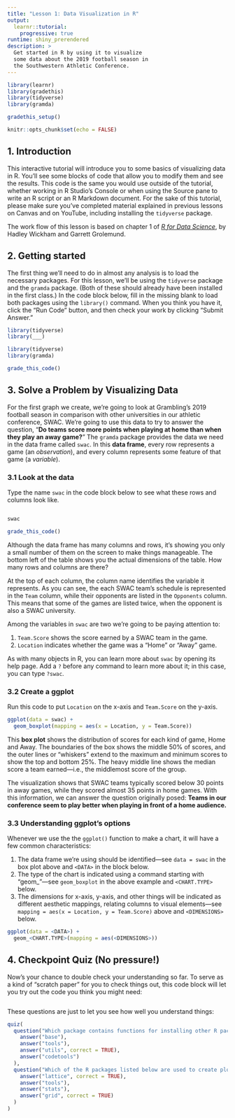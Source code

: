 ```yaml
---
title: "Lesson 1: Data Visualization in R"
output: 
  learnr::tutorial:
    progressive: true
runtime: shiny_prerendered
description: >
  Get started in R by using it to visualize 
  some data about the 2019 football season in
  the Southwestern Athletic Conference.
---
```


```r
library(learnr)
library(gradethis)
library(tidyverse)
library(gramda)

gradethis_setup()

knitr::opts_chunk$set(echo = FALSE)
```

## 1. Introduction

This interactive tutorial will introduce you to some basics of visualizing data in R. You'll see some blocks of code that allow you to modify them and see the results. This code is the same you would use outside of the tutorial, whether working in R Studio's Console or when using the Source pane to write an R script or an R Markdown document. For the sake of this tutorial, please make sure you've completed material explained in previous lessons on Canvas and on YouTube, including installing the `tidyverse` package.

The work flow of this lesson is based on chapter 1 of [*R for Data Science*](https://r4ds.had.co.nz), by Hadley Wickham and Garrett Grolemund.

## 2. Getting started

The first thing we'll need to do in almost any analysis is to load the necessary packages. For this lesson, we'll be using the `tidyverse` package and the `gramda` package. (Both of these should already have been installed in the first class.) In the code block below, fill in the missing blank to load both packages using the `library()` command. When you think you have it, click the "Run Code" button, and then check your work by clicking "Submit Answer."

```r
library(tidyverse)
library(___)
```

```r
library(tidyverse)
library(gramda)
```

```r
grade_this_code()
```

## 3. Solve a Problem by Visualizing Data

For the first graph we create, we're going to look at Grambling's 2019 football season in comparison with other universities in our athletic conference, SWAC. We're going to use this data to try to answer the question, "**Do teams score more points when playing at home than when they play an away game?**" The `gramda` package provides the data we need in the data frame called `swac`. In this **data frame**, every row represents a game (an *observation*), and every column represents some feature of that game (a *variable*).

### 3.1 Look at the data

Type the name `swac` in the code block below to see what these rows and columns look like.

```r

```

```r
swac
```

```r
grade_this_code()
```

Although the data frame has many columns and rows, it's showing you only a small number of them on the screen to make things manageable. The bottom left of the table shows you the actual dimensions of the table. How many rows and columns are there?

At the top of each column, the column name identifies the variable it represents. As you can see, the each SWAC team's schedule is represented in the `Team` column, while their opponents are listed in the `Opponents` column. This means that some of the games are listed twice, when the opponent is also a SWAC university.

Among the variables in `swac` are two we're going to be paying attention to:

1.  `Team.Score` shows the score earned by a SWAC team in the game.
2.  `Location` indicates whether the game was a "Home" or "Away" game.

As with many objects in R, you can learn more about `swac` by opening its help page. Add a `?` before any command to learn more about it; in this case, you can type `?swac`.

### 3.2 Create a ggplot

Run this code to put `Location` on the x-axis and `Team.Score` on the y-axis.

```r
ggplot(data = swac) + 
  geom_boxplot(mapping = aes(x = Location, y = Team.Score))
```

This **box plot** shows the distribution of scores for each kind of game, Home and Away. The boundaries of the box shows the middle 50% of scores, and the outer lines or "whiskers" extend to the maximum and minimum scores to show the top and bottom 25%. The heavy middle line shows the median score a team earned---i.e., the middlemost score of the group.

The visualization shows that SWAC teams typically scored below 30 points in away games, while they scored almost 35 points in home games. With this information, we can answer the question originally posed: **Teams in our conference seem to play better when playing in front of a home audience.**

### 3.3 Understanding ggplot's options

Whenever we use the the `ggplot()` function to make a chart, it will have a few common characteristics:

1.  The data frame we're using should be identified---see `data = swac` in the box plot above and `<DATA>` in the block below.
2.  The type of the chart is indicated using a command starting with "geom\_"---see `geom_boxplot` in the above example and `<CHART.TYPE>` below.
3.  The dimensions for x-axis, y-axis, and other things will be indicated as different aesthetic mappings, relating columns to visual elements---see `mapping = aes(x = Location, y = Team.Score)` above and `<DIMENSIONS>` below.

```r
ggplot(data = <DATA>) + 
  geom_<CHART.TYPE>(mapping = aes(<DIMENSIONS>))
```

## 4. Checkpoint Quiz (No pressure!)

Now's your chance to double check your understanding so far. To serve as a kind of "scratch paper" for you to check things out, this code block will let you try out the code you think you might need:

```r

```

These questions are just to let you see how well you understand things:

```r
quiz(
  question("Which package contains functions for installing other R packages?",
    answer("base"),
    answer("tools"),
    answer("utils", correct = TRUE),
    answer("codetools")
  ),
  question("Which of the R packages listed below are used to create plots?",
    answer("lattice", correct = TRUE),
    answer("tools"),
    answer("stats"),
    answer("grid", correct = TRUE)
  )
)
```
